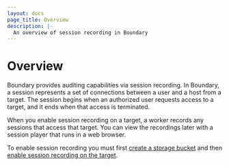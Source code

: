 ```yaml
---
layout: docs
page_title: Overview
description: |-
  An overview of session recording in Boundary
---
```


# Overview

Boundary provides auditing capabilities via session recording.
In Boundary, a session represents a set of connections between a user and a host from a target.
The session begins when an authorized user requests access to a target, and it ends when that access is terminated.

When you enable session recording on a target, a worker records any sessions that access that target.
You can view the recordings later with a session player that runs in a web browser.

To enable session recording you must first [create a storage bucket](/boundary/docs/configuration/session-recording/create-storage-bucket) and then [enable session recording on the target](/boundary/docs/configuration/session-recording/enable-session-recording).